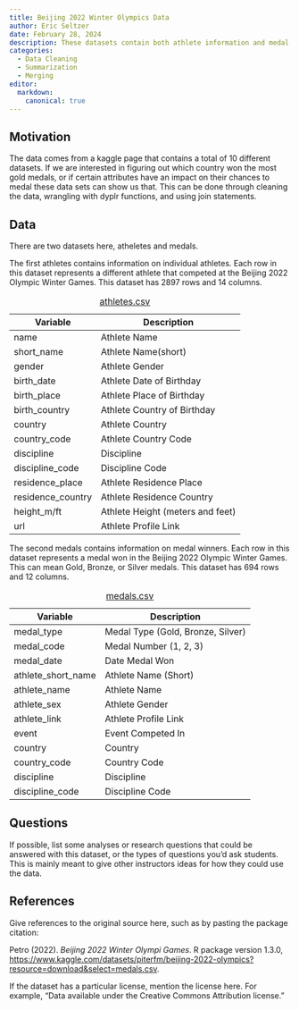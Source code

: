 ```yaml
---
title: Beijing 2022 Winter Olympics Data
author: Eric Seltzer
date: February 28, 2024
description: These datasets contain both athlete information and medal winner information from the Beijing 2022 Olympic Winter Games.
categories:
  - Data Cleaning
  - Summarization
  - Merging
editor:
  markdown: 
    canonical: true
---
```


## Motivation

The data comes from a kaggle page that contains a total of 10 different datasets. If we are interested in figuring out which country won the most gold medals, or if certain attributes have an impact on their chances to medal these data sets can show us that. This can be done through cleaning the data, wrangling with dyplr functions, and using join statements.

## Data

There are two datasets here, atheletes and medals.

The first athletes contains information on individual athletes. Each row in this dataset represents a different athlete that competed at the Beijing 2022 Olympic Winter Games. This dataset has 2897 rows and 14 columns.

| Variable          | Description                      |
|-------------------|----------------------------------|
| name              | Athlete Name                     |
| short_name        | Athlete Name(short)              |
| gender            | Athlete Gender                   |
| birth_date        | Athlete Date of Birthday         |
| birth_place       | Athlete Place of Birthday        |
| birth_country     | Athlete Country of Birthday      |
| country           | Athlete Country                  |
| country_code      | Athlete Country Code             |
| discipline        | Discipline                       |
| discipline_code   | Discipline Code                  |
| residence_place   | Athlete Residence Place          |
| residence_country | Athlete Residence Country        |
| height_m/ft       | Athlete Height (meters and feet) |
| url               | Athlete Profile Link             |

: [athletes.csv](data/athletes.csv)

The second medals contains information on medal winners. Each row in this dataset represents a medal won in the Beijing 2022 Olympic Winter Games. This can mean Gold, Bronze, or Silver medals. This dataset has 694 rows and 12 columns.

| Variable           | Description                       |
|--------------------|-----------------------------------|
| medal_type         | Medal Type (Gold, Bronze, Silver) |
| medal_code         | Medal Number (1, 2, 3)            |
| medal_date         | Date Medal Won                    |
| athlete_short_name | Athlete Name (Short)              |
| athlete_name       | Athlete Name                      |
| athlete_sex        | Athlete Gender                    |
| athlete_link       | Athlete Profile Link              |
| event              | Event Competed In                 |
| country            | Country                           |
| country_code       | Country Code                      |
| discipline         | Discipline                        |
| discipline_code    | Discipline Code                   |

: [medals.csv](data/medals.csv)

## Questions

If possible, list some analyses or research questions that could be answered with this dataset, or the types of questions you'd ask students. This is mainly meant to give other instructors ideas for how they could use the data.

## References

Give references to the original source here, such as by pasting the package citation:

Petro (2022). *Beijing 2022 Winter Olympi Games*. R package version 1.3.0, <https://www.kaggle.com/datasets/piterfm/beijing-2022-olympics?resource=download&select=medals.csv>.

If the dataset has a particular license, mention the license here. For example, "Data available under the Creative Commons Attribution license."
